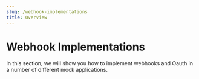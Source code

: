 ```yaml
---
slug: /webhook-implementations
title: Overview
---
```


# Webhook Implementations

In this section, we will show you how to implement webhooks and Oauth in a number of different mock applications.
